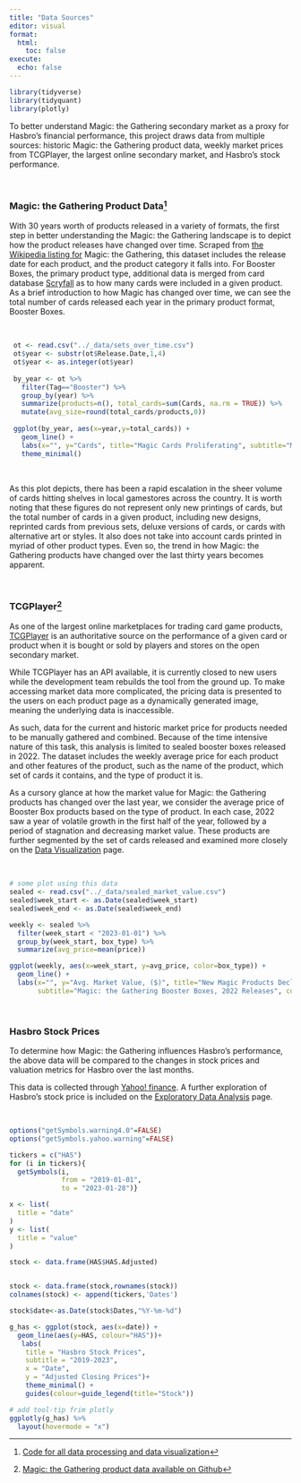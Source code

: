 ```yaml
---
title: "Data Sources"
editor: visual
format:
  html:
    toc: false
execute:
  echo: false
---
```


```r
library(tidyverse)
library(tidyquant)
library(plotly)
```

To better understand Magic: the Gathering secondary market as a proxy for Hasbro's financial performance, this project draws data from multiple sources: historic Magic: the Gathering product data, weekly market prices from TCGPlayer, the largest online secondary market, and Hasbro's stock performance.

\

### Magic: the Gathering Product Data[^1]

[^1]: [Code for all data processing and data visualization](https://github.com/phil-cork/TimeSeries_Website/blob/main/_website_source/data-sources.qmd)

With 30 years worth of products released in a variety of formats, the first step in better understanding the Magic: the Gathering landscape is to depict how the product releases have changed over time. Scraped from [the Wikipedia listing for](https://en.wikipedia.org/wiki/List_of_Magic:_The_Gathering_sets) Magic: the Gathering, this dataset includes the release date for each product, and the product category it falls into. For Booster Boxes, the primary product type, additional data is merged from card database [Scryfall](https://scryfall.com/sets) as to how many cards were included in a given product. As a brief introduction to how Magic has changed over time, we can see the total number of cards released each year in the primary product format, Booster Boxes.

\

```r
 ot <- read.csv("../_data/sets_over_time.csv")
 ot$year <- substr(ot$Release.Date,1,4)
 ot$year <- as.integer(ot$year)
 
 by_year <- ot %>%
   filter(Tag=="Booster") %>%
   group_by(year) %>%
   summarize(products=n(), total_cards=sum(Cards, na.rm = TRUE)) %>%
   mutate(avg_size=round(total_cards/products,0))
 
 ggplot(by_year, aes(x=year,y=total_cards)) + 
   geom_line() + 
   labs(x="", y="Cards", title="Magic Cards Proliferating", subtitle="Magic Cards in Booster Box Products, Scryfall") + 
   theme_minimal()
```

\

As this plot depicts, there has been a rapid escalation in the sheer volume of cards hitting shelves in local gamestores across the country. It is worth noting that these figures do not represent only new printings of cards, but the total number of cards in a given product, including new designs, reprinted cards from previous sets, deluxe versions of cards, or cards with alternative art or styles. It also does not take into account cards printed in myriad of other product types. Even so, the trend in how Magic: the Gathering products have changed over the last thirty years becomes apparent.

\

### TCGPlayer[^2]

[^2]: [Magic: the Gathering product data available on Github](https://github.com/phil-cork/TimeSeries_Website/blob/main/_data/sealed_market_value.csv)

As one of the largest online marketplaces for trading card game products, [TCGPlayer](https://www.tcgplayer.com/) is an authoritative source on the performance of a given card or product when it is bought or sold by players and stores on the open secondary market.

While TCGPlayer has an API available, it is currently closed to new users while the development team rebuilds the tool from the ground up. To make accessing market data more complicated, the pricing data is presented to the users on each product page as a dynamically generated image, meaning the underlying data is inaccessible.

As such, data for the current and historic market price for products needed to be manually gathered and combined. Because of the time intensive nature of this task, this analysis is limited to sealed booster boxes released in 2022. The dataset includes the weekly average price for each product and other features of the product, such as the name of the product, which set of cards it contains, and the type of product it is.

As a cursory glance at how the market value for Magic: the Gathering products has changed over the last year, we consider the average price of Booster Box products based on the type of product. In each case, 2022 saw a year of volatile growth in the first half of the year, followed by a period of stagnation and decreasing market value. These products are further segmented by the set of cards released and examined more closely on the [Data Visualization](/data-visualization.html) page.

\

```r
# some plot using this data
sealed <- read.csv("../_data/sealed_market_value.csv")
sealed$week_start <- as.Date(sealed$week_start)
sealed$week_end <- as.Date(sealed$week_end)

weekly <- sealed %>%
  filter(week_start < "2023-01-01") %>%
  group_by(week_start, box_type) %>%
  summarize(avg_price=mean(price))

ggplot(weekly, aes(x=week_start, y=avg_price, color=box_type)) + 
  geom_line() + 
  labs(x="", y="Avg. Market Value, ($)", title="New Magic Products Declining in Market Value",
       subtitle="Magic: the Gathering Booster Boxes, 2022 Releases", color="Booster Boxes") + theme_minimal() 

```

\

### Hasbro Stock Prices

To determine how Magic: the Gathering influences Hasbro's performance, the above data will be compared to the changes in stock prices and valuation metrics for Hasbro over the last months.

This data is collected through [Yahoo! finance](https://finance.yahoo.com/quote/HAS?p=HAS). A further exploration of Hasbro's stock price is included on the [Exploratory Data Analysis](/exploratory-data-analysis.html) page.

\

```r
options("getSymbols.warning4.0"=FALSE)
options("getSymbols.yahoo.warning"=FALSE)

tickers = c("HAS")
for (i in tickers){
  getSymbols(i,
             from = "2019-01-01",
             to = "2023-01-28")}

x <- list(
  title = "date"
)
y <- list(
  title = "value"
)

stock <- data.frame(HAS$HAS.Adjusted)


stock <- data.frame(stock,rownames(stock))
colnames(stock) <- append(tickers,'Dates')

stock$date<-as.Date(stock$Dates,"%Y-%m-%d")

g_has <- ggplot(stock, aes(x=date)) +
  geom_line(aes(y=HAS, colour="HAS"))+
   labs(
    title = "Hasbro Stock Prices",
    subtitle = "2019-2023",
    x = "Date",
    y = "Adjusted Closing Prices")+
    theme_minimal() + 
    guides(colour=guide_legend(title="Stock")) 

# add tool-tip frim plotly
ggplotly(g_has) %>%
  layout(hovermode = "x")
```
